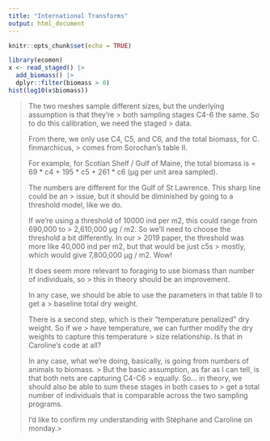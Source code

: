 ```yaml
---
title: "International Transforms"
output: html_document
---
```


```r
knitr::opts_chunk$set(echo = TRUE)
```

```r
library(ecomon)
x <- read_staged() |>
  add_biomass() |>
  dplyr::filter(biomass > 0)
hist(log10(x$biomass))
```



> The two meshes sample different sizes, but the underlying assumption is that they’re > both sampling stages C4-6 the same. So to do this calibration, we need the staged > data.
> 
> From there, we only use C4, C5, and C6, and the total biomass, for C. finmarchicus, > comes from Sorochan’s table II. 
> 
> For example, for Scotian Shelf / Gulf of Maine, the total biomass is = 69 * c4 + 195 *  c5 + 261 * c6  (µg per unit area sampled).
> 
> The numbers are different for the Gulf of St Lawrence. This sharp line could be an > issue, but it should be diminished by going to a threshold model, like we do.
> 
> If we’re using a threshold of 10000 ind per m2, this could range from 690,000 to > 2,610,000 µg / m2. So we’ll need to choose the threshold a bit differently. In our > 2019 paper, the threshold was more like 40,000 ind per m2, but that would be just c5s > mostly, which would give 7,800,000 µg / m2. Wow!
> 
> It does seem more relevant to foraging to use biomass than number of individuals, so > this in theory should be an improvement.
> 
> In any case, we should be able to use the parameters in that table II to get a > baseline total dry weight.
> 
> There is a second step, which is their “temperature penalized” dry weight. So if we > have temperature, we can further modify the dry weights to capture this temperature > size relationship. Is that in Caroline’s code at all?
> 
> In any case, what we’re doing, basically, is going from numbers of animals to biomass. > But the basic assumption, as far as I can tell, is that both nets are capturing C4-C6 > equally. So… in theory, we should also be able to sum these stages in both cases to > get a total number of individuals that is comparable across the two sampling programs.
> 
> I’d like to confirm my understanding with Stéphane and Caroline on monday.> 